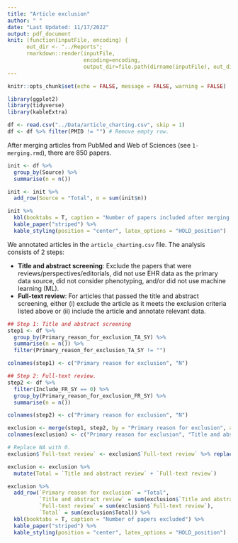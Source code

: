 ```yaml
---
title: "Article exclusion"
author: " "
date: "Last Updated: 11/17/2022"
output: pdf_document
knit: (function(inputFile, encoding) {
      out_dir <- "../Reports";
      rmarkdown::render(inputFile,
                        encoding=encoding,
                        output_dir=file.path(dirname(inputFile), out_dir))})
---
```

  
```r
knitr::opts_chunk$set(echo = FALSE, message = FALSE, warning = FALSE)
```

```r
library(ggplot2)
library(tidyverse)
library(kableExtra)
```

```r
df <- read.csv("../Data/article_charting.csv", skip = 1)
df <- df %>% filter(PMID != "") # Remove empty row.
```

After merging articles from PubMed and Web of Sciences (see `1-merging.rmd`), there are 850 papers.  

```r
init <- df %>% 
  group_by(Source) %>%
  summarise(n = n()) 

init <- init %>%
  add_row(Source = "Total", n = sum(init$n)) 

init %>%
  kbl(booktabs = T, caption = "Number of papers included after merging papers from two database") %>%
  kable_paper("striped") %>%
  kable_styling(position = "center", latex_options = "HOLD_position")
```

We annotated articles in the `article_charting.csv` file. The analysis consists of 2 steps:

- **Title and abstract screening**: Exclude the papers that were reviews/perspectives/editorials, did not use EHR data as the primary data source, did not consider phenotyping, and/or did not use machine learning (ML). 
- **Full-text review**: For articles that passed the title and abstract screening, either (i) exclude the article as it meets the exclusion criteria listed above or (ii) include the article and annotate relevant data.


```r
## Step 1: Title and abstract screening
step1 <- df %>%
  group_by(Primary_reason_for_exclusion_TA_SY) %>%
  summarise(n = n()) %>%
  filter(Primary_reason_for_exclusion_TA_SY != "")

colnames(step1) <- c("Primary reason for exclusion", "N") 
```

```r
## Step 2: Full-text review. 
step2 <- df %>%
  filter(Include_FR_SY == 0) %>%
  group_by(Primary_reason_for_exclusion_FR_SY) %>%
  summarise(n = n()) 

colnames(step2) <- c("Primary reason for exclusion", "N") 
```

```r
exclusion <- merge(step1, step2, by = "Primary reason for exclusion", all = TRUE)
colnames(exclusion) <- c("Primary reason for exclusion", "Title and abstract review", "Full-text review")

# Replace NA with 0.
exclusion$`Full-text review` <- exclusion$`Full-text review` %>% replace_na(0)

exclusion <- exclusion %>%
  mutate(Total = `Title and abstract review` + `Full-text review`) 

exclusion %>%
  add_row(`Primary reason for exclusion` = "Total", 
          `Title and abstract review` = sum(exclusion$`Title and abstract review`), 
          `Full-text review` = sum(exclusion$`Full-text review`),
          `Total` = sum(exclusion$Total)) %>%
  kbl(booktabs = T, caption = "Number of papers excluded") %>%
  kable_paper("striped") %>%
  kable_styling(position = "center", latex_options = "HOLD_position")
```

